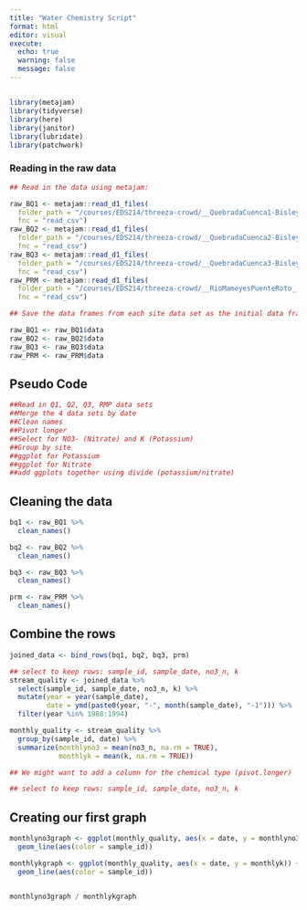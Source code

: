 ```yaml
---
title: "Water Chemistry Script"
format: html
editor: visual
execute: 
  echo: true
  warning: false
  message: false
---
```


## 

```r
library(metajam)
library(tidyverse)
library(here)
library(janitor)
library(lubridate)
library(patchwork)
```

### Reading in the raw data

```r
## Read in the data using metajam:

raw_BQ1 <- metajam::read_d1_files(
  folder_path = "/courses/EDS214/threeza-crowd/__QuebradaCuenca1-Bisley__csv", 
  fnc = "read_csv")
raw_BQ2 <- metajam::read_d1_files(
  folder_path = "/courses/EDS214/threeza-crowd/__QuebradaCuenca2-Bisley__csv", 
  fnc = "read_csv")
raw_BQ3 <- metajam::read_d1_files(
  folder_path = "/courses/EDS214/threeza-crowd/__QuebradaCuenca3-Bisley__csv", 
  fnc = "read_csv")
raw_PRM <- metajam::read_d1_files(
  folder_path = "/courses/EDS214/threeza-crowd/__RioMameyesPuenteRoto__csv", 
  fnc = "read_csv")

## Save the data frames from each site data set as the initial data frame for each

raw_BQ1 <- raw_BQ1$data
raw_BQ2 <- raw_BQ2$data
raw_BQ3 <- raw_BQ3$data
raw_PRM <- raw_PRM$data
```

## Pseudo Code

```r
##Read in Q1, Q2, Q3, RMP data sets
##Merge the 4 data sets by date
##Clean names
##Pivot longer
##Select for NO3- (Nitrate) and K (Potassium)
##Group by site
##ggplot for Potassium
##ggplot for Nitrate
##add ggplots together using divide (potassium/nitrate)
```

## Cleaning the data

```r
bq1 <- raw_BQ1 %>% 
  clean_names()

bq2 <- raw_BQ2 %>% 
  clean_names()

bq3 <- raw_BQ3 %>% 
  clean_names()

prm <- raw_PRM %>%
  clean_names()
```

## Combine the rows

```r
joined_data <- bind_rows(bq1, bq2, bq3, prm)

## select to keep rows: sample_id, sample_date, no3_n, k
stream_quality <- joined_data %>%
  select(sample_id, sample_date, no3_n, k) %>% 
  mutate(year = year(sample_date),
         date = ymd(paste0(year, "-", month(sample_date), "-1"))) %>% 
  filter(year %in% 1988:1994) 

monthly_quality <- stream_quality %>% 
  group_by(sample_id, date) %>%  
  summarize(monthlyno3 = mean(no3_n, na.rm = TRUE),
            monthlyk = mean(k, na.rm = TRUE))

## We might want to add a column for the chemical type (pivot.longer)
```

```r
## select to keep rows: sample_id, sample_date, no3_n, k

```

## Creating our first graph

```r
monthlyno3graph <- ggplot(monthly_quality, aes(x = date, y = monthlyno3)) +
  geom_line(aes(color = sample_id))

monthlykgraph <- ggplot(monthly_quality, aes(x = date, y = monthlyk)) +
  geom_line(aes(color = sample_id))


monthlyno3graph / monthlykgraph
```
